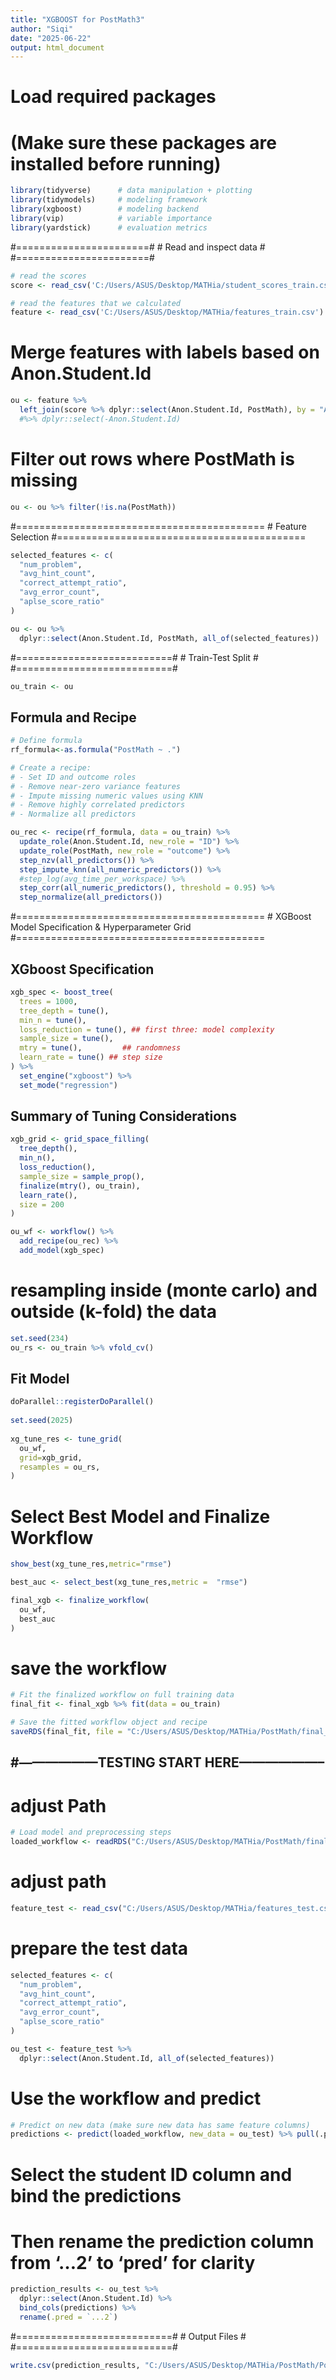 ---
title: "XGBOOST for PostMath3"
author: "Siqi"
date: "2025-06-22"
output: html_document
---

# Load required packages
# (Make sure these packages are installed before running)
```{r}
library(tidyverse)      # data manipulation + plotting
library(tidymodels)     # modeling framework
library(xgboost)        # modeling backend
library(vip)            # variable importance
library(yardstick)      # evaluation metrics
```

#=======================#
# Read and inspect data #
#=======================#

```{r}
# read the scores
score <- read_csv('C:/Users/ASUS/Desktop/MATHia/student_scores_train.csv')

# read the features that we calculated 
feature <- read_csv('C:/Users/ASUS/Desktop/MATHia/features_train.csv')
```

# Merge features with labels based on Anon.Student.Id
```{r}
ou <- feature %>%
  left_join(score %>% dplyr::select(Anon.Student.Id, PostMath), by = "Anon.Student.Id") 
  #%>% dplyr::select(-Anon.Student.Id)

```

# Filter out rows where PostMath is missing 
```{r}
ou <- ou %>% filter(!is.na(PostMath))
```



#===========================================
# Feature Selection
#===========================================

```{r}
selected_features <- c(  
  "num_problem", 
  "avg_hint_count", 
  "correct_attempt_ratio",
  "avg_error_count",
  "aplse_score_ratio"
)

```

```{r}
ou <- ou %>%
  dplyr::select(Anon.Student.Id, PostMath, all_of(selected_features))
```


#===========================#
#     Train-Test Split      #
#===========================#

```{r}
ou_train <- ou
```


## Formula and Recipe
```{r}
# Define formula
rf_formula<-as.formula("PostMath ~ .")

# Create a recipe:
# - Set ID and outcome roles
# - Remove near-zero variance features
# - Impute missing numeric values using KNN
# - Remove highly correlated predictors
# - Normalize all predictors

ou_rec <- recipe(rf_formula, data = ou_train) %>%
  update_role(Anon.Student.Id, new_role = "ID") %>%
  update_role(PostMath, new_role = "outcome") %>%
  step_nzv(all_predictors()) %>%
  step_impute_knn(all_numeric_predictors()) %>%
  #step_log(avg_time_per_workspace) %>%
  step_corr(all_numeric_predictors(), threshold = 0.95) %>%
  step_normalize(all_predictors())
```



#===========================================
# XGBoost Model Specification & Hyperparameter Grid
#===========================================

## XGboost Specification
```{r}
xgb_spec <- boost_tree(
  trees = 1000,
  tree_depth = tune(), 
  min_n = tune(),
  loss_reduction = tune(), ## first three: model complexity
  sample_size = tune(), 
  mtry = tune(),         ## randomness
  learn_rate = tune() ## step size
) %>%
  set_engine("xgboost") %>%
  set_mode("regression")
```


## Summary of Tuning Considerations
```{r}
xgb_grid <- grid_space_filling(
  tree_depth(),
  min_n(),
  loss_reduction(), 
  sample_size = sample_prop(),
  finalize(mtry(), ou_train),
  learn_rate(),
  size = 200
)
```


```{r}
ou_wf <- workflow() %>%
  add_recipe(ou_rec) %>%
  add_model(xgb_spec)
```

# resampling inside (monte carlo) and outside (k-fold) the data

```{r}
set.seed(234)
ou_rs <- ou_train %>% vfold_cv()
```

## Fit Model

```{r}
doParallel::registerDoParallel()
  
set.seed(2025)
  
xg_tune_res <- tune_grid(
  ou_wf,
  grid=xgb_grid,
  resamples = ou_rs,
)
```

# Select Best Model and Finalize Workflow
```{r}
show_best(xg_tune_res,metric="rmse")
```

```{r}
best_auc <- select_best(xg_tune_res,metric =  "rmse")
```

```{r}
final_xgb <- finalize_workflow(
  ou_wf,
  best_auc
)
```


# save the workflow
```{r}
# Fit the finalized workflow on full training data
final_fit <- final_xgb %>% fit(data = ou_train)

# Save the fitted workflow object and recipe
saveRDS(final_fit, file = "C:/Users/ASUS/Desktop/MATHia/PostMath/final_xgb_workflow.rds")

```





#------------------TESTING START HERE--------------------
---------------------------------------------------------

# adjust Path
```{r}
# Load model and preprocessing steps
loaded_workflow <- readRDS("C:/Users/ASUS/Desktop/MATHia/PostMath/final_xgb_workflow.rds")
```

# adjust path
```{r}
feature_test <- read_csv("C:/Users/ASUS/Desktop/MATHia/features_test.csv")  # adjust path
```


# prepare the test data
```{r}
selected_features <- c(  
  "num_problem", 
  "avg_hint_count", 
  "correct_attempt_ratio",
  "avg_error_count",
  "aplse_score_ratio"
)
```

```{r}
ou_test <- feature_test %>% 
  dplyr::select(Anon.Student.Id, all_of(selected_features))
```


# Use the workflow and predict 
```{r}
# Predict on new data (make sure new data has same feature columns)
predictions <- predict(loaded_workflow, new_data = ou_test) %>% pull(.pred)
```


# Select the student ID column and bind the predictions
# Then rename the prediction column from '...2' to 'pred' for clarity
```{r}
prediction_results <- ou_test %>%
  dplyr::select(Anon.Student.Id) %>%
  bind_cols(predictions) %>%
  rename(.pred = `...2`)
```



#===========================#
#      Output Files         #
#===========================#

```{r}
write.csv(prediction_results, "C:/Users/ASUS/Desktop/MATHia/PostMath/PostMath_pred.csv", row.names = FALSE)
```

